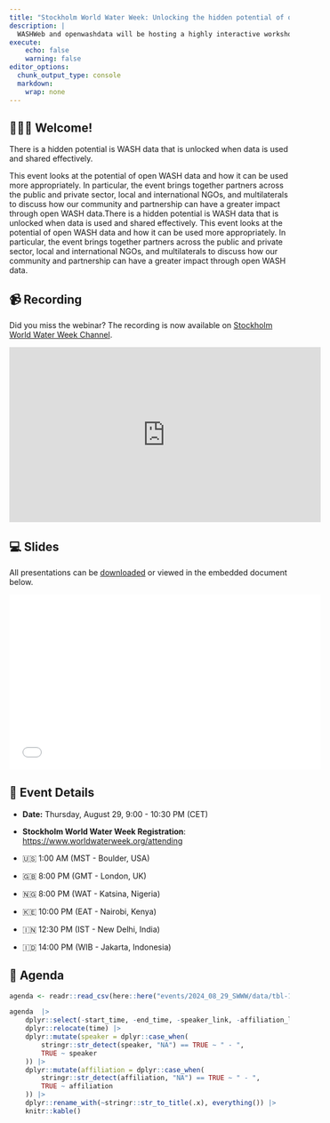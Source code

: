 ```yaml
---
title: "Stockholm World Water Week: Unlocking the hidden potential of open WASH data"
description: |
  WASHWeb and openwashdata will be hosting a highly interactive workshop session at World Water Week in Stockholm this year, titled "Unlocking the hidden potential of open WASH data". We welcome you to join us, either in-person or online. The speakers are highly cross-sectoral, spanning from public and private sector, local and international NGOs, and multilaterals.
execute:
    echo: false
    warning: false
editor_options: 
  chunk_output_type: console
  markdown: 
    wrap: none
---
```


## 🙋🏻‍♀️ Welcome!

There is a hidden potential is WASH data that is unlocked when data is used and shared effectively.

This event looks at the potential of open WASH data and how it can be used more appropriately. In particular, the event brings together partners across the public and private sector, local and international NGOs, and multilaterals to discuss how our community and partnership can have a greater impact through open WASH data.There is a hidden potential is WASH data that is unlocked when data is used and shared effectively. This event looks at the potential of open WASH data and how it can be used more appropriately. In particular, the event brings together partners across the public and private sector, local and international NGOs, and multilaterals to discuss how our community and partnership can have a greater impact through open WASH data.

## 📹 Recording

Did you miss the webinar? The recording is now available on [Stockholm World Water Week Channel](https://www.youtube.com/watch?v=Otich0Msfic).

<iframe width="560" height="315" src="https://www.youtube.com/embed/Otich0Msfic?si=JAaPolltyNnsbsbf" title="YouTube video player" frameborder="0" allow="accelerometer; autoplay; clipboard-write; encrypted-media; gyroscope; picture-in-picture; web-share" referrerpolicy="strict-origin-when-cross-origin" allowfullscreen>

</iframe>

## 💻 Slides

All presentations can be [downloaded](SWWW_%20Unlocking%20the%20hidden%20potential%20of%20open%20WASH%20data%20-%20slides.pdf) or viewed in the embedded document below.

<iframe width="560" height="315" src="SWWW_%20Unlocking%20the%20hidden%20potential%20of%20open%20WASH%20data%20-%20slides.pdf" title="Slides" frameborder="0" allowfullscreen>

</iframe>

## 📆 Event Details

-   **Date:** Thursday, August 29, 9:00 - 10:30 PM (CET)

-   **Stockholm World Water Week Registration**: <https://www.worldwaterweek.org/attending>

-   🇺🇸 1:00 AM (MST - Boulder, USA)

-   🇬🇧 8:00 PM (GMT - London, UK)

-   🇳🇬 8:00 PM (WAT - Katsina, Nigeria)

-   🇰🇪 10:00 PM (EAT - Nairobi, Kenya)

-   🇮🇳 12:30 PM (IST - New Delhi, India)

-   🇮🇩 14:00 PM (WIB - Jakarta, Indonesia)

## 📝 Agenda

```r

agenda <- readr::read_csv(here::here("events/2024_08_29_SWWW/data/tbl-11-openwashdata-events.csv"))

agenda  |> 
    dplyr::select(-start_time, -end_time, -speaker_link, -affiliation_link) |>
    dplyr::relocate(time) |> 
    dplyr::mutate(speaker = dplyr::case_when(
        stringr::str_detect(speaker, "NA") == TRUE ~ " - ",
        TRUE ~ speaker
    )) |> 
    dplyr::mutate(affiliation = dplyr::case_when(
        stringr::str_detect(affiliation, "NA") == TRUE ~ " - ",
        TRUE ~ affiliation
    )) |>
    dplyr::rename_with(~stringr::str_to_title(.x), everything()) |> 
    knitr::kable()
```
